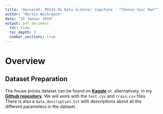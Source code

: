 ```yaml
---
title: 'HarvardX: PH125.9x Data Science: Capstone - "Choose Your Own"" Project: Predicting house prices'
author: "Martin Weihrauch"
date: "31 Januar 2019"
output: pdf_document
  toc: true
  toc_depth: 3
  number_sections: true
---
```


# Overview

## Dataset Preparation
The house prices dataset can be found on [**Kaggle**](https://www.kaggle.com/c/house-prices-advanced-regression-techniques/data) or, alternatively, in my [**Github repository**](https://github.com/mpwweihrauc/ML_House_Prices.git). We will work with the `test.csv` and `train.csv` files. There is also a `data_description.txt` with descriptions about all the different parameters in the dataset.